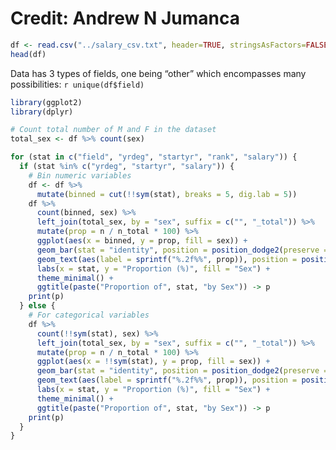 # Credit: Andrew N Jumanca

```r
df <- read.csv("../salary_csv.txt", header=TRUE, stringsAsFactors=FALSE)
head(df)
```

Data has 3 types of fields, one being "other" which encompasses many possibilities: `r unique(df$field)`

```r
library(ggplot2)
library(dplyr)

# Count total number of M and F in the dataset
total_sex <- df %>% count(sex)

for (stat in c("field", "yrdeg", "startyr", "rank", "salary")) {
  if (stat %in% c("yrdeg", "startyr", "salary")) {
    # Bin numeric variables
    df <- df %>%
      mutate(binned = cut(!!sym(stat), breaks = 5, dig.lab = 5))
    df %>%
      count(binned, sex) %>%
      left_join(total_sex, by = "sex", suffix = c("", "_total")) %>%
      mutate(prop = n / n_total * 100) %>%
      ggplot(aes(x = binned, y = prop, fill = sex)) +
      geom_bar(stat = "identity", position = position_dodge2(preserve = "single")) +
      geom_text(aes(label = sprintf("%.2f%%", prop)), position = position_dodge2(width = 0.9, preserve = "single"), vjust = -0.5) +
      labs(x = stat, y = "Proportion (%)", fill = "Sex") +
      theme_minimal() +
      ggtitle(paste("Proportion of", stat, "by Sex")) -> p
    print(p)
  } else {
    # For categorical variables
    df %>%
      count(!!sym(stat), sex) %>%
      left_join(total_sex, by = "sex", suffix = c("", "_total")) %>%
      mutate(prop = n / n_total * 100) %>%
      ggplot(aes(x = !!sym(stat), y = prop, fill = sex)) +
      geom_bar(stat = "identity", position = position_dodge2(preserve = "single")) +
      geom_text(aes(label = sprintf("%.2f%%", prop)), position = position_dodge2(width = 0.9, preserve = "single"), vjust = -0.5) +
      labs(x = stat, y = "Proportion (%)", fill = "Sex") +
      theme_minimal() +
      ggtitle(paste("Proportion of", stat, "by Sex")) -> p
    print(p)
  }
}
```







